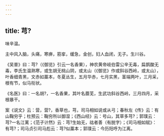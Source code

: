 ```yaml
---
---
---
```

title: 芎?
---



味辛温。

主中风入脑，头痛，寒痹，筋挛，缓急，金创，妇人血闭，无子。生川谷。

《吴普》曰：芎?（《御览》引云一名香果），神农黄帝岐伯雷公辛无毒，扁鹊酸无毒，李氏生温熟寒，或生胡无桃山阴，或太山（《御览》作或斜谷西岭，或太山），叶香细青黑，文赤如藁本，冬夏丛生，五月华赤，七月实黑，茎端两叶，三月采，根有节，似马衔状。

《名医》曰：一名胡?，一名香果，其叶名蘼芜，生武功斜谷西岭，三月四月，采根暴干。

案《说文》云：营，营?，香草也，芎，司马相如说或从弓；春秋左《传》云：有山鞠穷乎；杜预云：鞠穷所以御湿；《西山经》云：号山，其草多芎?；郭璞云：芎?一名江蓠；《范子计然》云：芎?生始无，祜者善（有脱字）；《司马相如赋》：有芎?；司马贞引司马彪云：芎?似藁本；郭璞云：今历阳呼为江离。